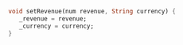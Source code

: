 ```dart
void setRevenue(num revenue, String currency) {
   _revenue = revenue;
   _currency = currency;
}
```
